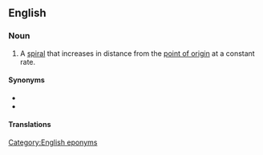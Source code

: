 ==English==
{{wikipedia}}

===Noun===
{{en-noun|head=[[spiral]] [[of]] [[Archimedes]]|spirals of Archimedes}}

# {{lb|en|mathematics}} A [[spiral]] that increases in distance from the [[point of origin]] at a constant rate.

====Synonyms====
* {{l|en|Archimedean spiral}}
* {{l|en|arithmetic spiral}}

====Translations====
{{trans-see|Archimedean spiral}}

[[Category:English eponyms]]
